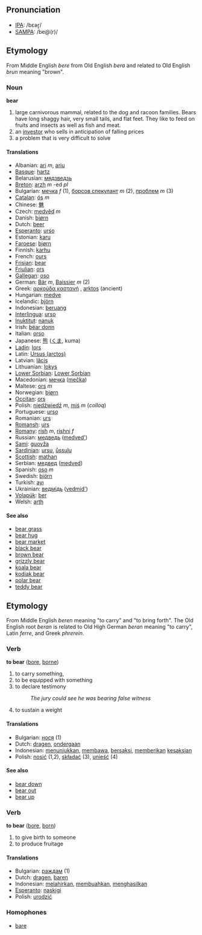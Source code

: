 == Pronunciation ==
*[[w:IPA|IPA]]: /bεəɽ/
*[[w:SAMPA|SAMPA]]: /be@(r)/

== Etymology ==
From Middle English ''bere'' from Old English ''bera'' and related to Old English ''brun'' meaning &quot;brown&quot;.

=== Noun ===

'''bear'''

# large carnivorous mammal, related to the dog and racoon families. Bears have long shaggy hair, very small tails, and flat feet. They like to feed on fruits and insects as well as fish and meat. 
# an [[investor]] who sells in anticipation of falling prices
# a problem that is very difficult to solve

==== Translations ====
*Albanian: [[ari]] ''m'', [[ariu]]
*[[Basque]]: [[hartz]]
*Belarusian: [[мядзведзь]]
*[[Breton]]: [[arzh]] ''m'' -ed ''pl''
*Bulgarian: [[мечка]] ''f'' (1), [[борсов спекулант]] ''m'' (2), [[проблем]] ''m'' (3)
*[[Catalan]]: [[ós]] ''m''
*Chinese: [[魋]]
*Czech: [[medvěd]] ''m''
*Danish: [[bjørn]]
*Dutch: [[beer]] '' ''
*[[Esperanto]]: [[urso]]
*Estonian: [[karu]]
*[[Faroese]]: [[bjørn]]
*Finnish: [[karhu]]
*French: [[ours]] '' ''
*[[Frisian]]: [[bear]]
*[[Friulian]]: [[ors]]
*[[Gallegan]]: [[oso]]
*German: [[Bär]] ''m'', [[Baissier]] ''m'' (2)
*Greek: [[αρκούδα καστανή]] '' '', [[arktos]] (ancient)
*Hungarian: [[medve]]
*Icelandic: [[björn]]
*Indonesian: [[beruang]]
*[[Interlingua]]: [[urso]]
*[[Inuktitut]]: [[nanuk]]
*Irish: [[béar donn]]
*Italian: [[orso]] '' ''
*Japanese: [[熊]] ([[くま]], kuma)
*[[Ladin]]: [[lors]]
*Latin: [[Ursus (arctos)]] '' ''
*Latvian: [[lācis]]
*Lithuanian: [[lokys]]
*[[Lower Sorbian]]: [[Lower Sorbian]]
*Macedonian: [[мечка]] ([[mečka]])
*Maltese: [[ors]] ''m''
*Norwegian: [[bjørn]]
*[[Occitan]]: [[ors]]
*Polish: [[niedźwiedź]] ''m'', [[miś]] ''m'' (''colloq'')
*Portuguese: [[urso]]
*Romanian: [[urs]]
*[[Romansh]]: [[urs]]
*[[Romany]]: [[rish]] ''m'', [[rishni]] ''f''
*Russian: [[медведь]] ([[medved']]) '' ''
*[[Sami]]: [[guovža]]
*[[Sardinian]]: [[ursu]], [[ůssulu]]
*[[Scottish]]: [[mathan]]
*Serbian: [[медвед]] ([[medved]])
*Spanish: [[oso]] ''m''
*Swedish: [[björn]]
*Turkish: [[ayı]]
*Ukrainian: [[ведмідь]] ([[vedmid']])
*[[Volapük]]: [[ber]]
*Welsh: [[arth]]

==== See also ====
*[[bear grass]]
*[[bear hug]]
*[[bear market]]
*[[black bear]]
*[[brown bear]]
*[[grizzly bear]]
*[[koala bear]]
*[[kodiak bear]]
*[[polar bear]]
*[[teddy bear]]

== Etymology ==
From Middle English ''beren'' meaning &quot;to carry&quot; and &quot;to bring forth&quot;. The Old English root ''beran'' is related to Old High German ''beran'' meaning &quot;to carry&quot;, Latin ''ferre'', and Greek ''phrerein''.

=== Verb ===

'''to bear''' ([[bore]], [[borne]])

# to carry something,
# to be equipped with something
# to declare testimony
#:''The jury could see he was bearing false witness''
# to sustain a weight

==== Translations ====
*Bulgarian: [[нося]] (1)
*Dutch: [[dragen]], [[ondergaan]]
*Indonesian: [[tunjuk|menunjukkan]], [[bawa|membawa]], [[saksi|bersaksi]], [[beri|memberikan]] [[saksi|kesaksian]]
*Polish: [[nosić]] (1,2), [[składać]] (3), [[unieść]] (4)

==== See also ====
*[[bear down]]
*[[bear out]]
*[[bear up]]

=== Verb ===

'''to bear''' ([[bore]], [[born]])

# to give birth to someone
# to produce fruitage

==== Translations ====
*Bulgarian: [[раждам]] (1)
*Dutch: [[dragen]], [[baren]]
*Indonesian: [[lahir|melahirkan]], [[buah|membuahkan]], [[hasil|menghasilkan]]
*[[Esperanto]]: [[naskigi]]
*Polish: [[urodzić]]

=== Homophones ===
*[[bare]]